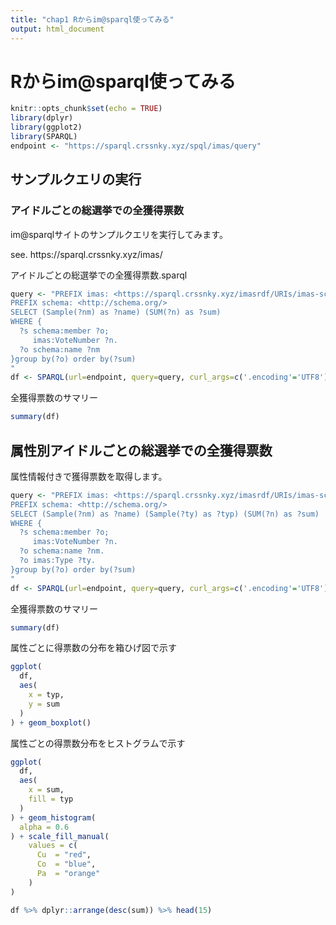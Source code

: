 ```yaml
---
title: "chap1 Rからim@sparql使ってみる"
output: html_document
---
```


# Rからim@sparql使ってみる

```r
knitr::opts_chunk$set(echo = TRUE)
library(dplyr)
library(ggplot2)
library(SPARQL)
endpoint <- "https://sparql.crssnky.xyz/spql/imas/query"
```

## サンプルクエリの実行

### アイドルごとの総選挙での全獲得票数

im@sparqlサイトのサンプルクエリを実行してみます。

see. https://sparql.crssnky.xyz/imas/

アイドルごとの総選挙での全獲得票数.sparql

```r
query <- "PREFIX imas: <https://sparql.crssnky.xyz/imasrdf/URIs/imas-schema.ttl#>
PREFIX schema: <http://schema.org/>
SELECT (Sample(?nm) as ?name) (SUM(?n) as ?sum)
WHERE {
  ?s schema:member ?o;
     imas:VoteNumber ?n.
  ?o schema:name ?nm
}group by(?o) order by(?sum)
"
df <- SPARQL(url=endpoint, query=query, curl_args=c('.encoding'='UTF8'))$result
```

全獲得票数のサマリー

```r
summary(df)
```

## 属性別アイドルごとの総選挙での全獲得票数

属性情報付きで獲得票数を取得します。

```r
query <- "PREFIX imas: <https://sparql.crssnky.xyz/imasrdf/URIs/imas-schema.ttl#>
PREFIX schema: <http://schema.org/>
SELECT (Sample(?nm) as ?name) (Sample(?ty) as ?typ) (SUM(?n) as ?sum)
WHERE {
  ?s schema:member ?o;
     imas:VoteNumber ?n.
  ?o schema:name ?nm.
  ?o imas:Type ?ty.
}group by(?o) order by(?sum)
"
df <- SPARQL(url=endpoint, query=query, curl_args=c('.encoding'='UTF8'))$result
```

全獲得票数のサマリー

```r
summary(df)
```

属性ごとに得票数の分布を箱ひげ図で示す

```r
ggplot(
  df,
  aes(
    x = typ,
    y = sum
  )
) + geom_boxplot()
```

属性ごとの得票数分布をヒストグラムで示す

```r
ggplot(
  df,
  aes(
    x = sum,
    fill = typ
  )
) + geom_histogram(
  alpha = 0.6
) + scale_fill_manual(
    values = c(
      Cu  = "red",
      Co  = "blue",
      Pa  = "orange"
    )
)
```

```r
df %>% dplyr::arrange(desc(sum)) %>% head(15)
```

